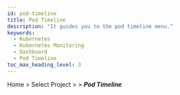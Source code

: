 ```yaml
---
id: pod-timeline
title: Pod Timeline
description: "It guides you to the pod timeline menu."
keywords:
  - Kubernetes
  - Kubernetes Monitoring
  - Dashboard
  - Pod Timeline
toc_max_heading_level: 3
---
```



Home &gt; Select Project &gt; <Cmdname sid="side_workload" className="uitext" /> &gt; ***Pod Timeline***

<TimelineBS menu='Pod Timeline' object='Pod' linkobject='pod' />
